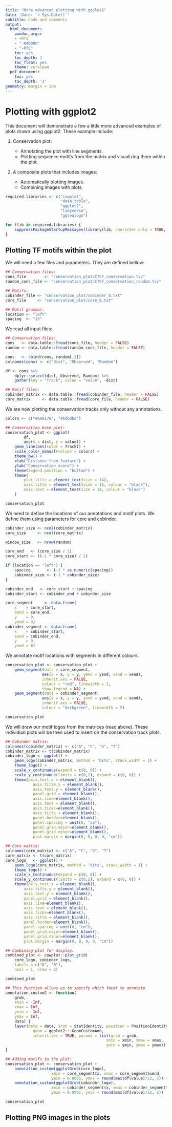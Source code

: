 ```yaml
---
title: "More advanced plotting with ggplot2"
date: 'Date: `r Sys.Date()`'
subtitle: Code and comments
output:
  html_document:
    pandoc_args:
    - +RTS
    - "-K4000m"
    - "-RTS"
    toc: yes
    toc_depth: 3
    toc_float: yes
    theme: cerulean
  pdf_document:
    toc: yes
    toc_depth: '3'
geometry: margin = 1cm
---
```


# Plotting with ggplot2 #

This document will demonstrate a few a little more advanced examples of plots drawn using ggplot2. These example include:

1. Conservation plot:
    
    * Annotating the plot with line segments.
    * Plotting sequence motifs from the matrix and visualizing them within the plot.

2. A composite plots that includes images:

    * Automatically plotting images.
    * Combining images with plots.

```r

required.libraries <- c("cowplot",
                        "data.table",
                        "ggplot2",
                        "tidyverse",
                        "ggseqlogo")

for (lib in required.libraries) {
    suppressPackageStartupMessages(library(lib, character.only = TRUE, quietly = T))
}
```

## Plotting TF motifs within the plot ##

We will need a few files and parameters. They are defined bellow:

```r

## Conservation files:
cons_file        <- "conservation_plot/CTCF_conservation.tsv"
random_cons_file <- "conservation_plot/CTCF_conservation_random.tsv"

## Motifs:
cobinder_file <- "conservation_plot/cobinder_0.txt"
core_file     <- "conservation_plot/core_0.txt"

## Motif grammar:
location <- "left"
spacing  <- "13"

```

We read all input files:

```r

## Conservation files:
cons   <- data.table::fread(cons_file, header = FALSE)
random <- data.table::fread(random_cons_file, header = FALSE)

cons   <- cbind(cons, random[,2])
colnames(cons) <- c("dist", "Observed", "Random")

df <- cons %>%
    dplyr::select(dist, Observed, Random) %>% 
    gather(key = "Track", value = "value", -dist)

## Motif files:
cobinder_matrix <- data.table::fread(cobinder_file, header = FALSE)
core_matrix     <- data.table::fread(core_file, header = FALSE)
```

We are now plotting the conservation tracks only without any annotations.

```r

colors <- c("#ae017e", "#bdbdbd")

## Conservation base plot:
conservation_plot <- ggplot(
        df, 
        aes(x = dist, y = value)) + 
    geom_line(aes(color = Track)) + 
    scale_color_manual(values = colors) + 
    theme_bw() + 
    xlab("Distance from feature") + 
    ylab("Conservation score") +
    theme(legend.position = "bottom") +
    theme(
        plot.title = element_text(size = 14),
        axis.title = element_text(size = 16, colour = "black"),
        axis.text = element_text(size = 14, colour = "black")
    )

conservation_plot
```

We need to define the locations of our annotations and motif plots. We define them using parameters for core and cobinder.

```r

cobinder_size <- ncol(cobinder_matrix)
core_size     <- ncol(core_matrix)

window_size   <- nrow(random)

core_end   <- (core_size / 2)
core_start <- ((-1 * core_size) / 2)

if (location == "left") {
    spacing       <- (-1 * as.numeric(spacing))
    cobinder_size <- (-1 * cobinder_size)
}

cobinder_end   <- core_start + spacing
cobinder_start <- cobinder_end + cobinder_size

core_segment     <- data.frame(
    x    = core_start,
    xend = core_end,
    y    = 0,
    yend = 0)
cobinder_segment <- data.frame(
    x    = cobinder_start,
    xend = cobinder_end,
    y    = 0,
    yend = 0)
```

We annotate motif locations with segments in different colours.

```r

conservation_plot <- conservation_plot +
    geom_segment(data = core_segment,
                aes(x = x, y = y, yend = yend, xend = xend),
                inherit.aes = FALSE,
                colour = "red", linewidth = 2,
                show.legend = NA) +
    geom_segment(data = cobinder_segment,
                aes(x = x, y = y, yend = yend, xend = xend),
                inherit.aes = FALSE,
                colour = "darkgreen", linewidth = 2)

conservation_plot
```

We will draw our motif logos from the matrices (read above). These individual plots will be then used to insert on the conservation track plots.

```r

## Cobinder matrix:
colnames(cobinder_matrix) <- c("A", "C", "G", "T")
cobinder_matrix <- t(cobinder_matrix)
cobinder_logo <- ggplot() +
    geom_logo(cobinder_matrix, method = 'bits', stack_width = 1) +
    theme_logo() +
    scale_x_continuous(expand = c(0, 0)) +
    scale_y_continuous(limits = c(0,2), expand = c(0, 0)) +
    theme(axis.text.x = element_blank(),
            axis.title.y = element_blank(),
            axis.text.y = element_blank(),
            panel.grid = element_blank(),
            axis.line=element_blank(),
            axis.text = element_blank(),
            axis.ticks=element_blank(),
            axis.title = element_blank(),
            panel.border=element_blank(), 
            panel.spacing = unit(0, "cm"),
            panel.grid.major=element_blank(),
            panel.grid.minor=element_blank(),
            plot.margin = margin(0, 0, 0, 0, "cm"))

## Core matrix:
colnames(core_matrix) <- c("A", "C", "G", "T")
core_matrix <- t(core_matrix)
core_logo   <- ggplot() +
    geom_logo(core_matrix, method = 'bits', stack_width = 1) +
    theme_logo() +
    scale_x_continuous(expand = c(0, 0)) +
    scale_y_continuous(limits = c(0,2), expand = c(0, 0)) +
    theme(axis.text.x = element_blank(),
        axis.title.y = element_blank(),
        axis.text.y = element_blank(),
        panel.grid = element_blank(),
        axis.line=element_blank(),
        axis.text = element_blank(),
        axis.ticks=element_blank(),
        axis.title = element_blank(),
        panel.border=element_blank(), 
        panel.spacing = unit(0, "cm"),
        panel.grid.major=element_blank(),
        panel.grid.minor=element_blank(),
        plot.margin = margin(0, 0, 0, 0, "cm"))

## Combining plot for display:
combined_plot <- cowplot::plot_grid(
    core_logo, cobinder_logo,
    labels = c("A", "B"),
    ncol = 1, nrow = 2)

combined_plot
```

```r

## This function allows us to specify which facet to annotate
annotation_custom2 <- function(
    grob, 
    xmin = -Inf, 
    xmax = Inf, 
    ymin = -Inf, 
    ymax = Inf, 
    data) {
    layer(data = data, stat = StatIdentity, position = PositionIdentity, 
            geom = ggplot2:::GeomCustomAnn,
            inherit.aes = TRUE, params = list(grob = grob, 
                                            xmin = xmin, xmax = xmax, 
                                            ymin = ymin, ymax = ymax))
}

## Adding motifs to the plot:
conservation_plot <- conservation_plot +
    annotation_custom(ggplotGrob(core_logo),
                    xmin = core_segment$x, xmax = core_segment$xend,
                    ymin = 0.0005, ymax = round(max(df$value)/12, 2)) +
    annotation_custom(ggplotGrob(cobinder_logo),
                    xmin = cobinder_segment$x, xmax = cobinder_segment$xend,
                    ymin = 0.0005, ymax = round(max(df$value)/12, 2))

conservation_plot
```


## Plotting PNG images in the plots ##
